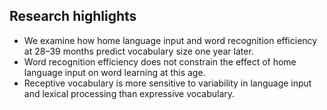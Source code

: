 Research highlights
------------------------------------------------------------------------

  - We examine how home language input and word recognition efficiency
    at 28–39 months predict vocabulary size one year later.
  - Word recognition efficiency does not constrain the effect of home
    language input on word learning at this age.
  - Receptive vocabulary is more sensitive to variability in language
    input and lexical processing than expressive vocabulary.
